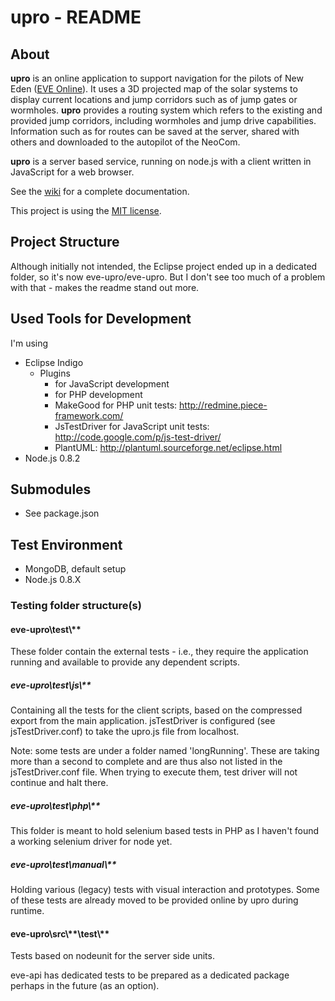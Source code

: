 = upro - README =

== About ==
'''upro''' is an online application to support navigation for the pilots of New Eden ([http://www.eveonline.com EVE Online]).
It uses a 3D projected map of the solar systems to display current locations and jump corridors such as of jump gates
or wormholes. '''upro''' provides a routing system which refers to the existing and provided jump corridors, including
wormholes and jump drive capabilities. Information such as for routes can be saved at the server, shared with others
and downloaded to the autopilot of the NeoCom.

'''upro''' is a server based service, running on node.js with a client written in JavaScript for a web browser.

See the [https://github.com/dertseha/eve-upro/wiki wiki] for a complete documentation.

This project is using the [http://opensource.org/licenses/mit-license.php MIT license].

== Project Structure ==

Although initially not intended, the Eclipse project ended up in a dedicated folder, so it's now eve-upro/eve-upro.
But I don't see too much of a problem with that - makes the readme stand out more.

== Used Tools for Development ==

I'm using
* Eclipse Indigo
** Plugins
*** for JavaScript development
*** for PHP development
*** MakeGood for PHP unit tests: http://redmine.piece-framework.com/
*** JsTestDriver for JavaScript unit tests: http://code.google.com/p/js-test-driver/
*** PlantUML: http://plantuml.sourceforge.net/eclipse.html
* Node.js 0.8.2

== Submodules ==
* See package.json

== Test Environment ==
* MongoDB, default setup
* Node.js 0.8.X

=== Testing folder structure(s) ===
==== eve-upro\test\** ====
These folder contain the external tests - i.e., they require the application running and available to provide
any dependent scripts.

===== eve-upro\test\js\** =====
Containing all the tests for the client scripts, based on the compressed export from the main application.
jsTestDriver is configured (see jsTestDriver.conf) to take the upro.js file from localhost.

Note: some tests are under a folder named 'longRunning'. These are taking more than a second to complete
and are thus also not listed in the jsTestDriver.conf file. When trying to execute them, test driver will
not continue and halt there.

===== eve-upro\test\php\** =====
This folder is meant to hold selenium based tests in PHP as I haven't found a working selenium driver for node yet.

===== eve-upro\test\manual\** =====
Holding various (legacy) tests with visual interaction and prototypes. Some of these tests are already moved to be
provided online by upro during runtime. 

==== eve-upro\src\**\test\** ====
Tests based on nodeunit for the server side units.

eve-api has dedicated tests to be prepared as a dedicated package perhaps in the future (as an option).

